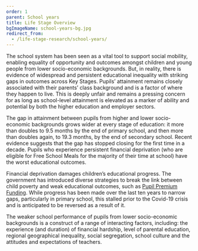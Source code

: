 ```yaml
---
order: 1
parent: School years
title: Life Stage Overview
bgImageName: school-years-bg.jpg
redirect_from: 
  - /life-stage-research/school-years/
---
```


The school system has been seen as a vital tool to support social mobility,
enabling equality of opportunity and outcomes amongst children and young people
from lower socio-economic backgrounds. But, in reality, there is evidence of
widespread and persistent educational inequality with striking gaps in outcomes
across Key Stages. Pupils’ attainment remains closely associated with their
parents’ class background and is a factor of where they happen to live. This is
deeply unfair and remains a pressing concern for as long as school-level
attainment is elevated as a marker of ability and potential by both the higher
education and employer sectors.

The gap in attainment between pupils from higher and lower socio-economic
backgrounds grows wider at every stage of education: it more than doubles to 9.5
months by the end of primary school, and then more than doubles again, to 19.3
months, by the end of secondary school. Recent evidence suggests that the gap
has stopped closing for the first time in a decade. Pupils who experience
persistent financial deprivation (who are eligible for Free School Meals for the
majority of their time at school) have the worst educational outcomes.

Financial deprivation damages children’s educational progress. The government
has introduced diverse strategies to break the link between child poverty and
weak educational outcomes, such as <a className="internal-link"
href="https://www.gov.uk/government/publications/pupil-premium/pupil-premium">Pupil
Premium Funding</a>. While progress has been made over the last ten years to
narrow gaps, particularly in primary school, this stalled prior to the Covid-19
crisis and is anticipated to be reversed as a result of it.

The weaker school performance of pupils from lower socio-economic backgrounds is
a construct of a range of interacting factors, including: the experience (and
duration) of financial hardship, level of parental education, regional
geographical inequality, social segregation, school culture and the attitudes
and expectations of teachers.